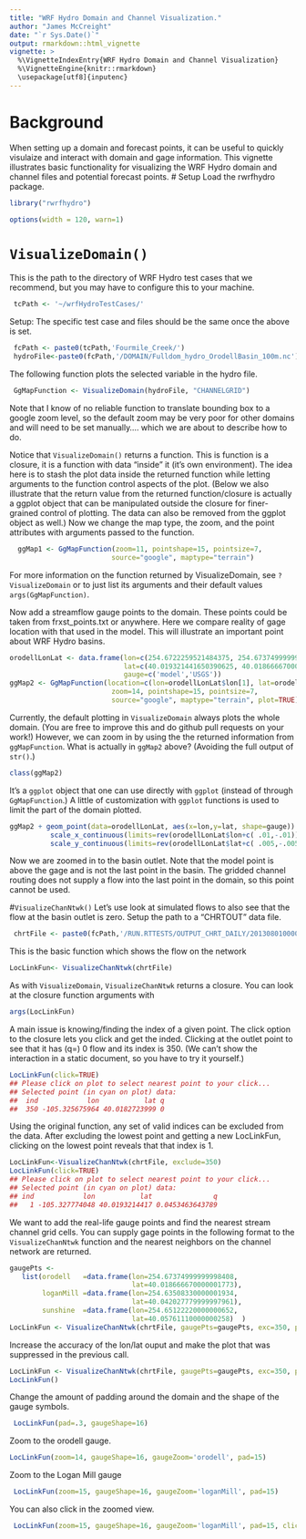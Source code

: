 ```yaml
---
title: "WRF Hydro Domain and Channel Visualization."
author: "James McCreight"
date: "`r Sys.Date()`"
output: rmarkdown::html_vignette
vignette: >
  %\VignetteIndexEntry{WRF Hydro Domain and Channel Visualization}
  %\VignetteEngine{knitr::rmarkdown}
  \usepackage[utf8]{inputenc}
---
```


# Background
When setting up a domain and forecast points, it can be useful to quickly visulaize and interact with domain and gage information. This vignette illustrates basic functionality for visualizing the WRF Hydro domain and channel files and potential forecast points. 
# Setup
Load the rwrfhydro package. 
```r
library("rwrfhydro")
```

```r
options(width = 120, warn=1)
```

# `VisualizeDomain()`
This is the path to the directory of WRF Hydro test cases that we recommend, but you may have to configure this to your machine. 
```r
 tcPath <- '~/wrfHydroTestCases/'
```

Setup: The specific test case and files should be the same once the above is set. 
```r
 fcPath <- paste0(tcPath,'Fourmile_Creek/')
 hydroFile<-paste0(fcPath,'/DOMAIN/Fulldom_hydro_OrodellBasin_100m.nc')
```
 
The following function plots the selected variable in the hydro file. 
```r
 GgMapFunction <- VisualizeDomain(hydroFile, "CHANNELGRID")
```
Note that I know of no reliable function to translate bounding box to a google zoom level, so the default zoom may be very poor for other domains and will need to be set manually.... which we are about to describe how to do.

Notice that `VisualizeDomain()` returns a function. This is function is a closure, it is a function with data "inside" it (it's own environment). The idea here is to stash the plot data inside the returned function while letting arguments to the function control aspects of the plot. (Below we also illustrate that the return value from the returned function/closure is actually a ggplot object that can be manipulated outside the closure for finer-grained control of plotting. The data can also be removed from the ggplot object as well.) Now we change the map type, the zoom, and the point  attributes with arguments passed to the function. 
```r
  ggMap1 <- GgMapFunction(zoom=11, pointshape=15, pointsize=7, 
                         source="google", maptype="terrain")
```
For more information on the function returned by VisualizeDomain, see `?VisualizeDomain` or to just list its arguments and their default values `args(GgMapFunction)`.

Now add a streamflow gauge points to the domain. These points could be taken from frxst_points.txt or anywhere. Here we compare reality of gage location with that used in the model. This will illustrate an important point about WRF Hydro basins.
```r
orodellLonLat <- data.frame(lon=c(254.6722259521484375, 254.67374999999998408)-360, 
                            lat=c(40.019321441650390625, 40.018666670000001773),
                            gauge=c('model','USGS'))
ggMap2 <- GgMapFunction(location=c(lon=orodellLonLat$lon[1], lat=orodellLonLat$lat[1]),
                         zoom=14, pointshape=15, pointsize=7, 
                         source="google", maptype="terrain", plot=TRUE) 
```
Currently, the default plotting in `VisualizeDomain` always plots the whole domain. (You are free to improve this and do github pull requests on your work!) However, we can zoom in by using the the returned information from `ggMapFunction`. What is actually in `ggMap2` above? (Avoiding the full output of  `str()`.)
```r
class(ggMap2)
```

It's a `ggplot` object that one can use directly with `ggplot` (instead of through `GgMapFunction`.) A little of customization with `ggplot` functions is used to limit the part of the domain plotted.

```r
ggMap2 + geom_point(data=orodellLonLat, aes(x=lon,y=lat, shape=gauge)) +
          scale_x_continuous(limits=rev(orodellLonLat$lon+c( .01,-.01))) +
          scale_y_continuous(limits=rev(orodellLonLat$lat+c( .005,-.005))) 
```

Now we are zoomed in to the basin outlet. Note that the model point is above the gage and is not the last point in the basin. The gridded channel routing does not supply a flow into the last point in the domain, so this point cannot be used. 

#`VisualizeChanNtwk()`
Let's use look at simulated flows to also see that the flow at the basin outlet is zero. Setup the path to a "CHRTOUT" data file.
```r
 chrtFile <- paste0(fcPath,'/RUN.RTTESTS/OUTPUT_CHRT_DAILY/201308010000.CHRTOUT_DOMAIN1')
```

This is the basic function which shows the flow on the network
``` r
LocLinkFun<- VisualizeChanNtwk(chrtFile)
```
  
As with `VisualizeDomain`, `VisualizeChanNtwk` returns a closure. You can look at the closure function arguments with
```r
args(LocLinkFun)
```

A main issue is knowing/finding the index of a given point.  The click option to the closure lets you click and get the inded. Clicking at the outlet point to see that it has (q=) 0 flow and its index is 350. (We can't show the interaction in a static document, so you have to try it yourself.)
```r
LocLinkFun(click=TRUE)
## Please click on plot to select nearest point to your click...
## Selected point (in cyan on plot) data:
##  ind            lon           lat q
##  350 -105.325675964 40.0182723999 0 
```
 
Using the original function, any set of valid indices can be excluded from the data. After excluding the lowest point and getting a new LocLinkFun, clicking on the lowest point reveals that that index is 1.
```r
LocLinkFun<-VisualizeChanNtwk(chrtFile, exclude=350) 
LocLinkFun(click=TRUE) 
## Please click on plot to select nearest point to your click...
## Selected point (in cyan on plot) data:
## ind            lon           lat               q
##   1 -105.327774048 40.0193214417 0.0453463643789
```

We want to add the real-life gauge points and find the nearest stream channel grid cells. You can supply gage points in the following format to the `VisualizeChanNtwk` function and the nearest neighbors on the channel network are returned. 
```r
gaugePts <-
   list(orodell   =data.frame(lon=254.67374999999998408,
                              lat=40.018666670000001773),
        loganMill =data.frame(lon=254.63508330000001934,
                              lat=40.042027779999997961),
        sunshine  =data.frame(lon=254.65122220000000652,
                              lat=40.05761110000000258)  )
LocLinkFun <- VisualizeChanNtwk(chrtFile, gaugePts=gaugePts, exc=350, plot=FALSE)
```

Increase the accuracy of the lon/lat ouput and make the plot that was suppressed in the previous call. 
```r
LocLinkFun <- VisualizeChanNtwk(chrtFile, gaugePts=gaugePts, exc=350, plot=FALSE, gaugeAccuracy=17)
LocLinkFun()
```

Change the amount of padding around the domain and the shape of the gauge symbols.
```r
 LocLinkFun(pad=.3, gaugeShape=16)
```

Zoom to the orodell gauge. 
```r
LocLinkFun(zoom=14, gaugeShape=16, gaugeZoom='orodell', pad=15)
```

Zoom to the Logan Mill gauge
```r
 LocLinkFun(zoom=15, gaugeShape=16, gaugeZoom='loganMill', pad=15)
```

You can also click in the zoomed view. 
```r
 LocLinkFun(zoom=15, gaugeShape=16, gaugeZoom='loganMill', pad=15, click=TRUE)
```

